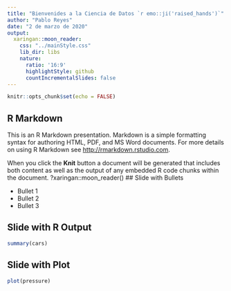 ```yaml
---
title: "Bienvenides a la Ciencia de Datos `r emo::ji('raised_hands')`"
author: "Pablo Reyes"
date: "2 de marzo de 2020"
output:
  xaringan::moon_reader:
    css: "../mainStyle.css"
    lib_dir: libs
    nature:
      ratio: '16:9'
      highlightStyle: github
      countIncrementalSlides: false
---
```


```r
knitr::opts_chunk$set(echo = FALSE)
```

## R Markdown

This is an R Markdown presentation. Markdown is a simple formatting syntax for authoring HTML, PDF, and MS Word documents. For more details on using R Markdown see <http://rmarkdown.rstudio.com>.

When you click the **Knit** button a document will be generated that includes both content as well as the output of any embedded R code chunks within the document.
?xaringan::moon_reader()
## Slide with Bullets

- Bullet 1
- Bullet 2
- Bullet 3

## Slide with R Output

```r
summary(cars)
```

## Slide with Plot

```r
plot(pressure)
```

